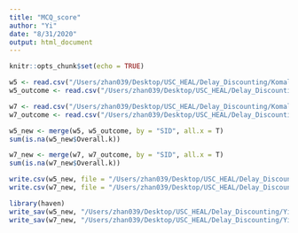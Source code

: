 ```yaml
---
title: "MCQ_score"
author: "Yi"
date: "8/31/2020"
output: html_document
---
```


```r
knitr::opts_chunk$set(echo = TRUE)
```

```r
w5 <- read.csv("/Users/zhan039/Desktop/USC_HEAL/Delay_Discounting/Komal/w5.csv")
w5_outcome <- read.csv("/Users/zhan039/Desktop/USC_HEAL/Delay_Discounting/Yi/w5_outcome.csv")

w7 <- read.csv("/Users/zhan039/Desktop/USC_HEAL/Delay_Discounting/Komal/w7.csv")
w7_outcome <- read.csv("/Users/zhan039/Desktop/USC_HEAL/Delay_Discounting/Yi/w7_outcome.csv")
```

```r
w5_new <- merge(w5, w5_outcome, by = "SID", all.x = T)
sum(is.na(w5_new$Overall.k))

w7_new <- merge(w7, w7_outcome, by = "SID", all.x = T)
sum(is.na(w7_new$Overall.k))
```

```r
write.csv(w5_new, file = "/Users/zhan039/Desktop/USC_HEAL/Delay_Discounting/Yi/w5_08312020.csv")
write.csv(w7_new, file = "/Users/zhan039/Desktop/USC_HEAL/Delay_Discounting/Yi/w7_08312020.csv")

library(haven)
write_sav(w5_new, "/Users/zhan039/Desktop/USC_HEAL/Delay_Discounting/Yi/w5_08312020.sav")
write_sav(w7_new, "/Users/zhan039/Desktop/USC_HEAL/Delay_Discounting/Yi/w7_08312020.sav")
```

